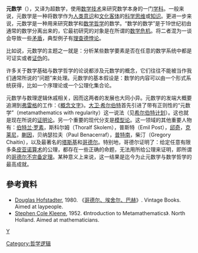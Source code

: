 '''元数学'''（{{lang-en|Metamathematics}}），又译为超数学，使用[[数学|数学]][[技术|技术]]来研究数学本身的一门[[学科|学科]]。一般来说，元数学是一种将数学作为[[人类|人类]][[意识|意识]]和[[文化|文化]][[客体|客体]]的[[科学精神|科学思维]]或[[知识|知识]]。更进一步来说，元数学是一种用来研究数学和[[数学哲学|数学哲学]]的数学。“数学的数学”是于19世纪初由通常的数学分离出来的，它最初研究的对象是在所谓的[[数学危机|数学危机]]。将二者混为一谈会导致一些[[矛盾|矛盾]]，典型例子有[[理查德悖论|理查德悖论]]。

比如说，元数学的主题之一就是：分析某些数学要素是否在任意的数学系统中都是可证实或者[[证伪|证伪]]的。

许多关于数学基础与数学哲学的论说都涉及元数学的概念，它们往往不能被当作我们通常所说的“问题”来处理。元数学的基本假设是：数学的内容可以由一个形式系统获得，比如一个序理论或一个公理化集合论。

元数学与数理逻辑休戚相关，因而这两者的发展也大同小异。元数学的发端大概要追溯到[[弗雷格|弗雷格]]的工作：《[[概念文字|概念文字]]》。[[大卫·希尔伯特|大卫·希尔伯特]]首先引进了带有正则性的“元数学”（metamathematics with regularity）这一说法（见[[希尔伯特计划|希尔伯特计划]]）。这也就是现在所说的[[证明论|证明论]]。另一个重要的现代分支是[[模型论|模型论]]。这一领域的其他重要人物有：[[伯特兰·罗素|伯特兰·罗素]]，斯科尔姆（Thoralf Skolem），普斯特（Emil Post），[[邱奇|邱奇]]，[[克莱尼|克莱尼]]，[[蒯因|蒯因]]，贝纳瑟拉夫（Paul Benacerraf），[[普特南|普特南]]，柴汀（Gregory Chaitin），以及最著名的[[塔斯基|塔斯基]]和[[哥德尔|哥德尔]]。特别地，哥德尔证明了：给定任意有限多条[[皮亚诺算术|皮亚诺算术]]的公理，都存在一些正确的命题，无法用所给公理来证明，即所谓的[[哥德尔不完备定理|哥德尔不完备定理]]。某种意义上来说，这一结果是迄今为止元数学与数学哲学的最高成就。

==參考資料==
*[[Douglas_Hofstadter|Douglas Hofstadter]], 1980. 《[[哥德尔、埃舍尔、巴赫|哥德尔、埃舍尔、巴赫]]》. Vintage Books. Aimed at laypeople.
*[[Stephen_Cole_Kleene|Stephen Cole Kleene]], 1952. 《Introduction to Metamathematics》. North Holland. Aimed at mathematicians.

{{数学主要领域}}
{{逻辑}}
{{Authority control}}

[[Category:哲学逻辑|Category:哲学逻辑]]
[[category:数理逻辑|Y]]